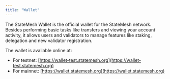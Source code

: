 ```yaml
---
title: "Wallet"
---
```

The StateMesh Wallet is the official wallet for the StateMesh network. Besides performing basic tasks like transfers and viewing your account activity, it allows users and validators to manage features like staking, delegation and new validator registration.

The wallet is available online at:

- For testnet: [https://wallet-test.statemesh.org](https://wallet-test.statemesh.org)
- For mainnet: [https://wallet.statemesh.org](https://wallet.statemesh.org)

